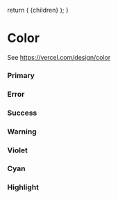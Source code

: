 
  return (
    <DesignLayout>
      <DesignLayoutInner>{children}</DesignLayoutInner>
    </DesignLayout>
  );
}

# Color

See https://vercel.com/design/color

<!-- //<Text h4 Component="h2" style={{ fontWeight: 400 }}></Text> -->

### Primary

<div
  style={{
    borderRadius: "var(--geist-radius)",
    border: "1px solid var(--accents-2)",
  }}
>
  <ColorCard color={"--geist-background"} />
  <ColorCard color={"--accents-1"} />
  <ColorCard color={"--accents-2"} />
  <ColorCard color={"--accents-3"} />
  <ColorCard color={"--accents-4"} />
  <ColorCard color={"--accents-5"} />
  <ColorCard color={"--accents-6"} />
  <ColorCard color={"--accents-7"} />
  <ColorCard color={"--accents-8"} />
  <ColorCard color={"--geist-foreground"} />
</div>

### Error

<div style={{ borderRadius: "var(--geist-radius)" }}>
  <ColorCard color={"--geist-error-lighter"} />
  <ColorCard color={"--geist-error-light"} />
  <ColorCard color={"--geist-error"} />
  <ColorCard color={"--geist-error-dark"} />
</div>

### Success

<div style={{ borderRadius: "var(--geist-radius)" }}>
  <ColorCard color={"--geist-success-lighter"} />
  <ColorCard color={"--geist-success-light"} />
  <ColorCard color={"--geist-success"} />
  <ColorCard color={"--geist-success-dark"} />
</div>

### Warning

<div style={{ borderRadius: "var(--geist-radius)" }}>
  <ColorCard color={"--geist-warning-lighter"} />
  <ColorCard color={"--geist-warning-light"} />
  <ColorCard color={"--geist-warning"} />
  <ColorCard color={"--geist-warning-dark"} />
</div>

### Violet

<div style={{ borderRadius: "var(--geist-radius)" }}>
  <ColorCard color={"--geist-violet-lighter"} />
  <ColorCard color={"--geist-violet-light"} />
  <ColorCard color={"--geist-violet"} />
  <ColorCard color={"--geist-violet-dark"} />
</div>

### Cyan

<div style={{ borderRadius: "var(--geist-radius)" }}>
  <ColorCard color={"--geist-cyan-lighter"} />
  <ColorCard color={"--geist-cyan-light"} />
  <ColorCard color={"--geist-cyan"} />
  <ColorCard color={"--geist-cyan-dark"} />
</div>

### Highlight

<div style={{ borderRadius: "var(--geist-radius)" }}>
  <ColorCard color={"--geist-highlight-purple"} />
  <ColorCard color={"--geist-highlight-magenta"} />
  <ColorCard color={"--geist-highlight-pink"} />
  <ColorCard color={"--geist-highlight-yellow"} />
</div>

<Spacer y={2} />

